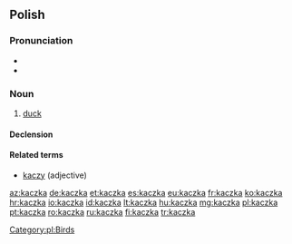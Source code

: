 ==Polish==

===Pronunciation===
* {{audio|Pl-kaczka.ogg|audio}}
* {{IPA|[ˈkat͡ʂka]|lang=pl}}

===Noun===
{{head|pl|noun|g=f}}

# [[duck]]

====Declension====
{{pl-decl-noun-ka|kacz}}

====Related terms====
* [[kaczy]] (adjective)

[[Category:pl:Birds]]

[[az:kaczka]]
[[de:kaczka]]
[[et:kaczka]]
[[es:kaczka]]
[[eu:kaczka]]
[[fr:kaczka]]
[[ko:kaczka]]
[[hr:kaczka]]
[[io:kaczka]]
[[id:kaczka]]
[[lt:kaczka]]
[[hu:kaczka]]
[[mg:kaczka]]
[[pl:kaczka]]
[[pt:kaczka]]
[[ro:kaczka]]
[[ru:kaczka]]
[[fi:kaczka]]
[[tr:kaczka]]